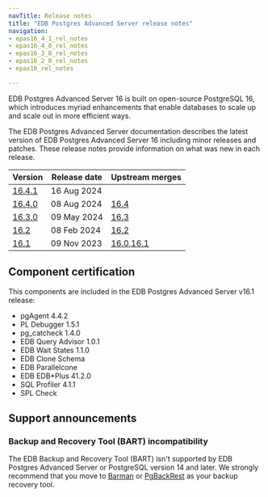 ```yaml
---
navTitle: Release notes
title: "EDB Postgres Advanced Server release notes"
navigation:
- epas16_4_1_rel_notes
- epas16_4_0_rel_notes
- epas16_3_0_rel_notes
- epas16_2_0_rel_notes
- epas16_rel_notes

---
```


EDB Postgres Advanced Server 16 is built on open-source PostgreSQL 16, which introduces myriad enhancements that enable databases to scale up and scale out in more efficient ways. 

The EDB Postgres Advanced Server documentation describes the latest version of EDB Postgres Advanced Server 16 including minor releases and patches. These release notes provide information on what was new in each release. 

|         Version          | Release date |                      Upstream merges                       |
| ------------------------ | ------------ | ---------------------------------------------------------- |
| [16.4.1](epas16_4_1_rel_notes) | 16 Aug 2024 |                                                              |
| [16.4.0](epas16_4_0_rel_notes) | 08 Aug 2024 | [16.4](https://www.postgresql.org/docs/16/release-16-4.html) |
| [16.3.0](epas16_3_0_rel_notes) | 09 May 2024 | [16.3](https://www.postgresql.org/docs/16/release-16-3.html) |
| [16.2](epas16_2_0_rel_notes)| 08 Feb 2024 | [16.2](https://www.postgresql.org/docs/16/release-16-2.html)
| [16.1](epas16_rel_notes) | 09 Nov 2023  | [16.0](https://www.postgresql.org/docs/16/release-16.html),[16.1](https://www.postgresql.org/docs/release/16.1/) |

## Component certification

This components are included in the EDB Postgres Advanced Server v16.1 release:

-   pgAgent 4.4.2
-   PL Debugger 1.5.1
-   pg_catcheck 1.4.0
-   EDB Query Advisor 1.0.1
-   EDB Wait States 1.1.0
-   EDB Clone Schema
-   EDB Parallelcone
-   EDB EDB*Plus 41.2.0
-   SQL Profiler 4.1.1
-   SPL Check

## Support announcements

### Backup and Recovery Tool (BART) incompatibility

The EDB Backup and Recovery Tool (BART) isn't supported by EDB Postgres Advanced Server or PostgreSQL version 14 and later. We strongly recommend that you move to [Barman](/supported-open-source/barman/) or [PgBackRest](/supported-open-source/pgbackrest/) as your backup recovery tool. 